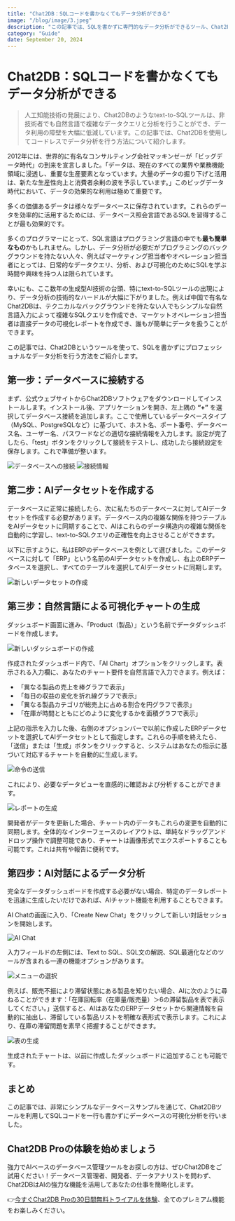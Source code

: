 ```yaml
---
title: "Chat2DB：SQLコードを書かなくてもデータ分析ができる"
image: "/blog/image/3.jpeg"
description: "この記事では、SQLを書かずに専門的なデータ分析ができるツール、Chat2DBの使い方を説明します。"
category: "Guide"
date: September 20, 2024
---
```


# Chat2DB：SQLコードを書かなくてもデータ分析ができる

> 人工知能技術の発展により、Chat2DBのようなtext-to-SQLツールは、非技術者でも自然言語で複雑なデータクエリと分析を行うことができ、データ利用の障壁を大幅に低減しています。この記事では、Chat2DBを使用してコードレスでデータ分析を行う方法について紹介します。

2012年には、世界的に有名なコンサルティング会社マッキンゼーが「ビッグデータ時代」の到来を宣言しました。「データは、現在のすべての業界や業務機能領域に浸透し、重要な生産要素となっています。大量のデータの掘り下げと活用は、新たな生産性向上と消費者余剰の波を予示しています。」このビッグデータ時代において、データの効果的な利用は極めて重要です。

多くの価値あるデータは様々なデータベースに保存されています。これらのデータを効率的に活用するためには、データベース照会言語であるSQLを習得することが最も効果的です。

多くのプログラマーにとって、SQL言語はプログラミング言語の中でも**最も簡単なもの**かもしれません。しかし、データ分析が必要だがプログラミングのバックグラウンドを持たない人々、例えばマーケティング担当者やオペレーション担当者にとっては、日常的なデータクエリ、分析、および可視化のためにSQLを学ぶ時間や興味を持つ人は限られています。

幸いにも、ここ数年の生成型AI技術の台頭、特にtext-to-SQLツールの出現により、データ分析の技術的なハードルが大幅に下がりました。例えば中国で有名なChat2DBは、テクニカルなバックグラウンドを持たない人でもシンプルな自然言語入力によって複雑なSQLクエリを作成でき、マーケットオペレーション担当者は直接データの可視化レポートを作成でき、誰もが簡単にデータを扱うことができます。

この記事では、Chat2DBというツールを使って、SQLを書かずにプロフェッショナルなデータ分析を行う方法をご紹介します。

## 第一步：データベースに接続する

まず、公式ウェブサイトからChat2DBソフトウェアをダウンロードしてインストールします。インストール後、アプリケーションを開き、左上隅の **“+”** を選択してデータベース接続を追加します。ここで使用しているデータベースタイプ（MySQL、PostgreSQLなど）に基づいて、ホスト名、ポート番号、データベース名、ユーザー名、パスワードなどの適切な接続情報を入力します。設定が完了したら、「test」ボタンをクリックして接続をテストし、成功したら接続設定を保存します。これで準備が整います。

![データベースへの接続](/image/blog/data_analysis/1-cn.png)
![接続情報](/image/blog/data_analysis/2-cn.png)

## 第二步：AIデータセットを作成する

データベースに正常に接続したら、次に私たちのデータベースに対してAIデータセットを作成する必要があります。データベース内の複雑な関係を持つテーブルをAIデータセットに同期することで、AIはこれらのデータ構造内の複雑な関係を自動的に学習し、text-to-SQLクエリの正確性を向上させることができます。

以下に示すように、私はERPのデータベースを例として選びました。このデータベースに対して「ERP」という名前のAIデータセットを作成し、右上のERPデータベースを選択し、すべてのテーブルを選択してAIデータセットに同期します。

![新しいデータセットの作成](/image/blog/data_analysis/3-cn.png)

## 第三步：自然言語による可視化チャートの生成

ダッシュボード画面に進み、「Product（製品）」という名前でデータダッシュボードを作成します。

![新しいダッシュボードの作成](/image/blog/data_analysis/4-cn.png)

作成されたダッシュボード内で、「AI Chart」オプションをクリックします。表示される入力欄に、あなたのチャート要件を自然言語で入力できます。例えば：

- 「異なる製品の売上を棒グラフで表示」
- 「毎日の収益の変化を折れ線グラフで表示」
- 「異なる製品カテゴリが総売上に占める割合を円グラフで表示」
- 「在庫が時間とともにどのように変化するかを面積グラフで表示」

上記の指示を入力した後、右側のオプションバーで以前に作成したERPデータセットを選択してAIデータセットとして指定します。これらの手順を終えたら、「送信」または「生成」ボタンをクリックすると、システムはあなたの指示に基づいて対応するチャートを自動的に生成します。

![命令の送信](/image/blog/data_analysis/5-en.png)

これにより、必要なデータビューを直感的に確認および分析することができます。

![レポートの生成](/image/blog/data_analysis/6-en.png)

開発者がデータを更新した場合、チャート内のデータもこれらの変更を自動的に同期します。全体的なインターフェースのレイアウトは、単純なドラッグアンドドロップ操作で調整可能であり、チャートは画像形式でエクスポートすることも可能です。これは共有や報告に便利です。

## 第四步：AI対話によるデータ分析

完全なデータダッシュボードを作成する必要がない場合、特定のデータレポートを迅速に生成したいだけであれば、AIチャット機能を利用することもできます。

AI Chatの画面に入り、「Create New Chat」をクリックして新しい対話セッションを開始します。

![AI Chat](/image/blog/data_analysis/8-cn.png)

入力フィールドの左側には、Text to SQL、SQL文の解説、SQL最適化などのツールが含まれる一連の機能オプションがあります。

![メニューの選択](/image/blog/data_analysis/9-cn.png)

例えば、販売不振により滞留状態にある製品を知りたい場合、AIに次のように尋ねることができます：「在庫回転率（在庫量/販売量）＞6の滞留製品を表で表示してください。」送信すると、AIはあなたのERPデータセットから関連情報を自動的に抽出し、滞留している製品リストを明確な表形式で表示します。これにより、在庫の滞留問題を素早く把握することができます。

![表の生成](/image/blog/data_analysis/9-en.png)

生成されたチャートは、以前に作成したダッシュボードに追加することも可能です。

## まとめ

この記事では、非常にシンプルなデータベースサンプルを通じて、Chat2DBツールを利用してSQLコードを一行も書かずにデータベースの可視化分析を行いました。

## Chat2DB Proの体験を始めましょう

強力でAIベースのデータベース管理ツールをお探しの方は、ぜひChat2DBをご試用ください！データベース管理者、開発者、データアナリストを問わず、Chat2DBはAIの強力な機能を活用してあなたの仕事を簡略化します。

👉[今すぐChat2DB Proの30日間無料トライアルを体験](https://chat2db.ai/pricing)、全てのプレミアム機能をお楽しみください。